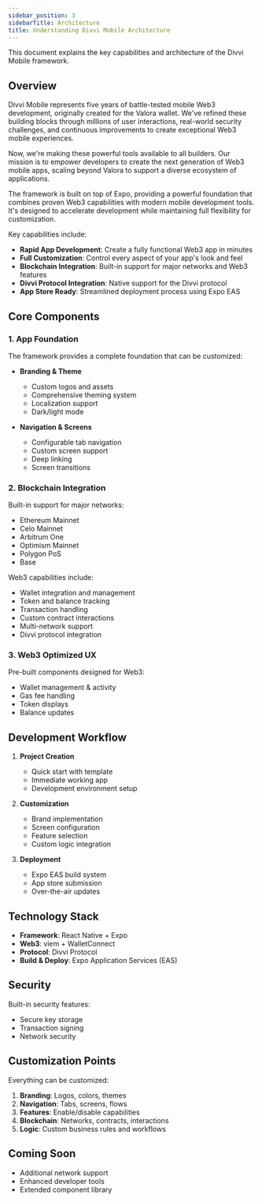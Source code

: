 ```yaml
---
sidebar_position: 3
sidebarTitle: Architecture
title: Understanding Divvi Mobile Architecture
---
```

This document explains the key capabilities and architecture of the Divvi Mobile framework.

## Overview

Divvi Mobile represents five years of battle-tested mobile Web3 development, originally created for the Valora wallet. We've refined these building blocks through millions of user interactions, real-world security challenges, and continuous improvements to create exceptional Web3 mobile experiences.

Now, we're making these powerful tools available to all builders. Our mission is to empower developers to create the next generation of Web3 mobile apps, scaling beyond Valora to support a diverse ecosystem of applications.

The framework is built on top of Expo, providing a powerful foundation that combines proven Web3 capabilities with modern mobile development tools. It's designed to accelerate development while maintaining full flexibility for customization.

Key capabilities include:

- **Rapid App Development**: Create a fully functional Web3 app in minutes
- **Full Customization**: Control every aspect of your app's look and feel
- **Blockchain Integration**: Built-in support for major networks and Web3 features
- **Divvi Protocol Integration**: Native support for the Divvi protocol
- **App Store Ready**: Streamlined deployment process using Expo EAS

## Core Components

### 1. App Foundation

The framework provides a complete foundation that can be customized:

- **Branding & Theme**

  - Custom logos and assets
  - Comprehensive theming system
  - Localization support
  - Dark/light mode

- **Navigation & Screens**
  - Configurable tab navigation
  - Custom screen support
  - Deep linking
  - Screen transitions

### 2. Blockchain Integration

Built-in support for major networks:

- Ethereum Mainnet
- Celo Mainnet
- Arbitrum One
- Optimism Mainnet
- Polygon PoS
- Base

Web3 capabilities include:

- Wallet integration and management
- Token and balance tracking
- Transaction handling
- Custom contract interactions
- Multi-network support
- Divvi protocol integration

### 3. Web3 Optimized UX

Pre-built components designed for Web3:

- Wallet management & activity
- Gas fee handling
- Token displays
- Balance updates

## Development Workflow

1. **Project Creation**

   - Quick start with template
   - Immediate working app
   - Development environment setup

2. **Customization**

   - Brand implementation
   - Screen configuration
   - Feature selection
   - Custom logic integration

3. **Deployment**
   - Expo EAS build system
   - App store submission
   - Over-the-air updates

## Technology Stack

- **Framework**: React Native + Expo
- **Web3**: viem + WalletConnect
- **Protocol**: Divvi Protocol
- **Build & Deploy**: Expo Application Services (EAS)

## Security

Built-in security features:

- Secure key storage
- Transaction signing
- Network security

## Customization Points

Everything can be customized:

1. **Branding**: Logos, colors, themes
2. **Navigation**: Tabs, screens, flows
3. **Features**: Enable/disable capabilities
4. **Blockchain**: Networks, contracts, interactions
5. **Logic**: Custom business rules and workflows

## Coming Soon

- Additional network support
- Enhanced developer tools
- Extended component library



<EditPage editUrl="https://github.com/divvi-xyz/divvi-mobile/edit/main/docs/architecture.md" lastModified="2025-02-19T19:01:58.000Z" />